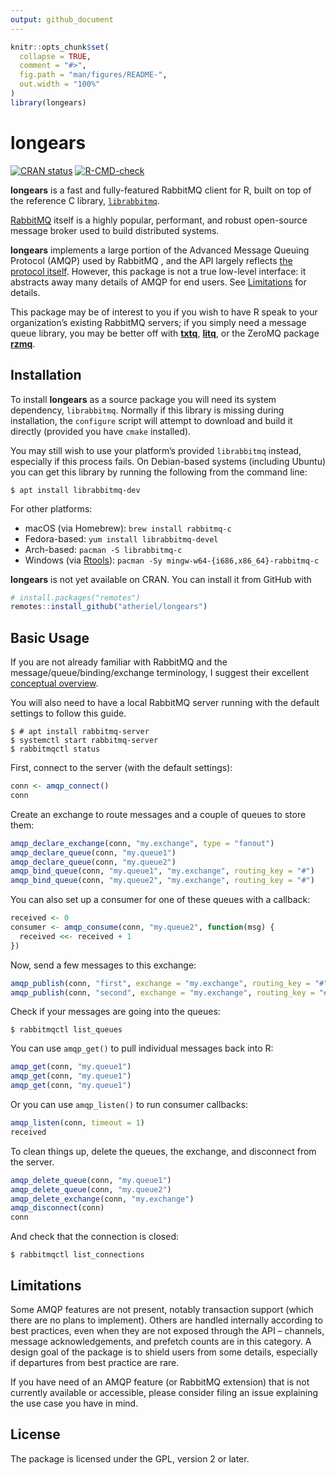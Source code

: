 ```yaml
---
output: github_document
---
```


<!-- README.md is generated from README.Rmd. Please edit that file. -->

```r
knitr::opts_chunk$set(
  collapse = TRUE,
  comment = "#>",
  fig.path = "man/figures/README-",
  out.width = "100%"
)
library(longears)
```
# longears

<!-- badges: start -->
[![CRAN status](https://www.r-pkg.org/badges/version/longears)](https://cran.r-project.org/package=longears)
[![R-CMD-check](https://github.com/atheriel/longears/workflows/R-CMD-check/badge.svg)](https://github.com/atheriel/longears/actions)
<!-- badges: end -->

**longears** is a fast and fully-featured RabbitMQ client for R, built on top of
the reference C library, [`librabbitmq`](https://github.com/alanxz/rabbitmq-c).

[RabbitMQ](https://www.rabbitmq.com/) itself is a highly popular, performant,
and robust open-source message broker used to build distributed systems.

**longears** implements a large portion of the Advanced Message Queuing Protocol
(AMQP) used by RabbitMQ , and the API largely reflects [the protocol itself](https://www.rabbitmq.com/amqp-0-9-1-reference.html).
However, this package is not a true low-level interface: it abstracts away many
details of AMQP for end users. See [Limitations](#Limitations) for details.

This package may be of interest to you if you wish to have R speak to your
organization's existing RabbitMQ servers; if you simply need a message queue
library, you may be better off with [**txtq**](https://cran.r-project.org/package=txtq),
[**litq**](https://cran.r-project.org/package=liteq), or the ZeroMQ package
[**rzmq**](https://cran.r-project.org/package=rzmq).

## Installation

To install **longears** as a source package you will need its system dependency,
`librabbitmq`. Normally if this library is missing during installation, the
`configure` script will attempt to download and build it directly (provided you
have `cmake` installed).

You may still wish to use your platform's provided `librabbitmq` instead,
especially if this process fails. On Debian-based systems (including Ubuntu) you
can get this library by running the following from the command line:

```shell
$ apt install librabbitmq-dev
```

For other platforms:

* macOS (via Homebrew): `brew install rabbitmq-c`
* Fedora-based: `yum install librabbitmq-devel`
* Arch-based: `pacman -S librabbitmq-c`
* Windows (via [Rtools](https://cran.r-project.org/bin/windows/Rtools/)):
  `pacman -Sy mingw-w64-{i686,x86_64}-rabbitmq-c`

**longears** is not yet available on CRAN. You can install it from GitHub with

``` r
# install.packages("remotes")
remotes::install_github("atheriel/longears")
```

## Basic Usage

If you are not already familiar with RabbitMQ and the message/queue/binding/exchange
terminology, I suggest their excellent [conceptual overview](https://www.rabbitmq.com/tutorials/amqp-concepts.html).

You will also need to have a local RabbitMQ server running with the default
settings to follow this guide.

```shell
$ # apt install rabbitmq-server
$ systemctl start rabbitmq-server
$ rabbitmqctl status
```

First, connect to the server (with the default settings):

```r
conn <- amqp_connect()
conn
```

Create an exchange to route messages and a couple of queues to store them:

```r
amqp_declare_exchange(conn, "my.exchange", type = "fanout")
amqp_declare_queue(conn, "my.queue1")
amqp_declare_queue(conn, "my.queue2")
amqp_bind_queue(conn, "my.queue1", "my.exchange", routing_key = "#")
amqp_bind_queue(conn, "my.queue2", "my.exchange", routing_key = "#")
```

You can also set up a consumer for one of these queues with a callback:

```r
received <- 0
consumer <- amqp_consume(conn, "my.queue2", function(msg) {
  received <<- received + 1
})
```

Now, send a few messages to this exchange:

```r
amqp_publish(conn, "first", exchange = "my.exchange", routing_key = "#")
amqp_publish(conn, "second", exchange = "my.exchange", routing_key = "#")
```

Check if your messages are going into the queues:

```shell
$ rabbitmqctl list_queues
```

You can use `amqp_get()` to pull individual messages back into R:

```r
amqp_get(conn, "my.queue1")
amqp_get(conn, "my.queue1")
amqp_get(conn, "my.queue1")
```

Or you can use `amqp_listen()` to run consumer callbacks:

```r
amqp_listen(conn, timeout = 1)
received
```

To clean things up, delete the queues, the exchange, and disconnect from the
server.

```r
amqp_delete_queue(conn, "my.queue1")
amqp_delete_queue(conn, "my.queue2")
amqp_delete_exchange(conn, "my.exchange")
amqp_disconnect(conn)
conn
```

And check that the connection is closed:

```shell
$ rabbitmqctl list_connections
```

## Limitations

Some AMQP features are not present, notably transaction support (which there
are no plans to implement). Others are handled internally according to best
practices, even when they are not exposed through the API -- channels, message
acknowledgements, and prefetch counts are in this category. A design goal of
the package is to shield users from some details, especially if departures from
best practice are rare.

If you have need of an AMQP feature (or RabbitMQ extension) that is not
currently available or accessible, please consider filing an issue explaining
the use case you have in mind.

## License

The package is licensed under the GPL, version 2 or later.
